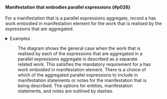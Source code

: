 #### Manifestation that embodies parallel expressions {#p026}

<section className="guid">

For a manifestation that is a parallel expressions aggregate, record a <InLink href="/docs/relationships/1220">has work embodied in manifestation</InLink> element for the work that is realised by the expressions that are aggregated.

<details>
<summary>Examples</summary>

| has work embodied in manifestation | "Yamaha Corporation. Manual Development Group. CD-S303 owner's manual" |
| --- | --- |
| | [Full example: <InLink href="/docs/fullex/fx070">CD-S303 owner's manual (2021; Yamaha Corporation; online resource)</InLink>. The work is realized in 8 language expressions that are embodied in the manifestation.] |

</details>

</section>

<section className="guid">

<Figure
  src="/img/x003.png"
  caption="Entity-relationship diagram of a parallel expressions aggregate."
  expandLink="/docs/fullimages/x003"
/>

The diagram shows the general case when the work that is realised by each of the expressions that are aggregated in a parallel expressions aggregate is described as a separate related work. This satisfies the mandatory requirement for a <InLink href="/docs/relationships/1220">has work embodied in manifestation</InLink> element. There is a choice of which of the aggregated parallel expressions to include in manifestation statements or notes for the manifestation that is being described. The options for entities, manifestation statements, and notes are outlined by dashes.

</section>